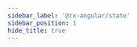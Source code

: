 ```yaml
---
sidebar_label: '@rx-angular/state'
sidebar_position: 1
hide_title: true
---
```



<Readme />

<!-- Workaround for generating table of contents -->
<!-- See https://github.com/facebook/docusaurus/issues/3915#issuecomment-896193142 -->

